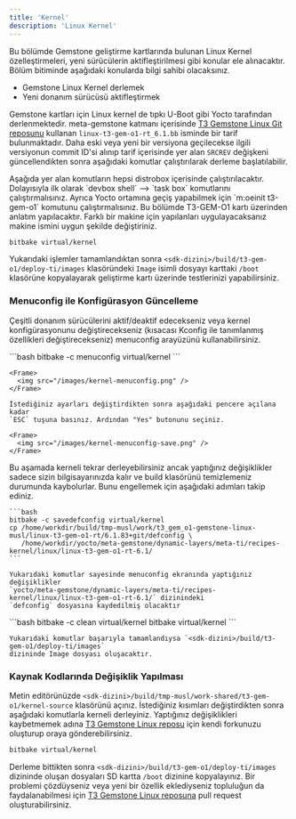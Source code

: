 ```yaml
---
title: 'Kernel'
description: 'Linux Kernel'
---
```


<Note>
Bu bölümde Gemstone geliştirme kartlarında bulunan Linux Kernel özelleştirmeleri, yeni sürücülerin
aktifleştirilmesi gibi konular ele alınacaktır.
</Note>

<Tip>
Bölüm bitiminde aşağıdaki konularda bilgi sahibi olacaksınız.

* Gemstone Linux Kernel derlemek
* Yeni donanım sürücüsü aktifleştirmek
</Tip>

Gemstone kartları için Linux kernel de tıpkı U-Boot gibi Yocto tarafından derlenmektedir.
meta-gemstone katmanı içerisinde [T3 Gemstone Linux Git reposunu](https://github.com/t3gemstone/linux)
kullanan `linux-t3-gem-o1-rt_6.1.bb` isminde bir tarif bulunmaktadır. Daha eski veya yeni bir versiyona
geçilecekse ilgili versiyonun commit ID'si alınıp tarif içerisinde yer alan `SRCREV` değişkeni
güncellendikten sonra aşağıdaki komutlar çalıştırılarak derleme başlatılabilir.

<Warning>
Aşağıda yer alan komutların hepsi distrobox içerisinde çalıştırılacaktır. Dolayısıyla ilk olarak
`devbox shell` --> `task box` komutlarını çalıştırmalısınız. Ayrıca Yocto ortamına geçiş yapabilmek
için `m:oeinit t3-gem-o1` komutunu çalıştırmalısınız.
</Warning>

<Note>
Bu bölümde T3-GEM-O1 kartı üzerinden anlatım yapılacaktır. Farklı bir makine için
yapılanları uygulayacaksanız makine ismini uygun şekilde değiştiriniz.
</Note>

```bash
bitbake virtual/kernel
```

Yukarıdaki işlemler tamamlandıktan sonra `<sdk-dizini>/build/t3-gem-o1/deploy-ti/images` klasöründeki
`Image` isimli dosyayı karttaki `/boot` klasörüne kopyalayarak geliştirme kartı üzerinde testlerinizi
yapabilirsiniz.

### Menuconfig ile Konfigürasyon Güncelleme

Çeşitli donanım sürücülerini aktif/deaktif edecekseniz veya kernel konfigürasyonunu değiştirecekseniz
(kısacası Kconfig ile tanımlanmış özellikleri değiştirecekseniz) menuconfig arayüzünü kullanabilirsiniz.

<AccordionGroup>

  <Accordion title="Menuconfig ekranının açılması">
    ```bash
    bitbake -c menuconfig virtual/kernel
    ```

    <Frame>
      <img src="/images/kernel-menuconfig.png" />
    </Frame>

    İstediğiniz ayarları değiştirdikten sonra aşağıdaki pencere açılana kadar
    `ESC` tuşuna basınız. Ardından "Yes" butonunu seçiniz.

    <Frame>
      <img src="/images/kernel-menuconfig-save.png" />
    </Frame>
  </Accordion>

  <Accordion title="Değişikliklerin kalıcı hale getirilmesi">
    Bu aşamada kerneli tekrar derleyebilirsiniz ancak yaptığınız değişiklikler sadece
    sizin bilgisayarınızda kalır ve build klasörünü temizlemeniz durumunda kaybolurlar.
    Bunu engellemek için aşağıdaki adımları takip ediniz.

    ```bash
    bitbake -c savedefconfig virtual/kernel
    cp /home/workdir/build/tmp-musl/work/t3_gem_o1-gemstone-linux-musl/linux-t3-gem-o1-rt/6.1.83+git/defconfig \
       /home/workdir/yocto/meta-gemstone/dynamic-layers/meta-ti/recipes-kernel/linux/linux-t3-gem-o1-rt-6.1/
    ```

    Yukarıdaki komutlar sayesinde menuconfig ekranında yaptığınız değişiklikler
    `yocto/meta-gemstone/dynamic-layers/meta-ti/recipes-kernel/linux/linux-t3-gem-o1-rt-6.1/` dizinindeki
    `defconfig` dosyasına kaydedilmiş olacaktır
  </Accordion>

  <Accordion title="Kernelin yeniden derlenmesi">
    ```bash
    bitbake -c clean virtual/kernel
    bitbake virtual/kernel
    ```

    Yukarıdaki komutlar başarıyla tamamlandıysa `<sdk-dizini>/build/t3-gem-o1/deploy-ti/images`
    dizininde Image dosyası oluşacaktır.
  </Accordion>

</AccordionGroup>

### Kaynak Kodlarında Değişiklik Yapılması

Metin editörünüzde `<sdk-dizini>/build/tmp-musl/work-shared/t3-gem-o1/kernel-source`
klasörünü açınız. İstediğiniz kısımları değiştirdikten sonra aşağıdaki komutlarla kerneli derleyiniz. Yaptığınız
değişiklikleri kaybetmemek adına [T3 Gemstone Linux reposu](https://github.com/t3gemstone/linux) için kendi
forkunuzu oluşturup oraya gönderebilirsiniz.

```bash
bitbake virtual/kernel
```

Derleme bittikten sonra `<sdk-dizini>/build/t3-gem-o1/deploy-ti/images` dizininde oluşan dosyaları
SD kartta `/boot` dizinine kopyalayınız. Bir problemi çözdüyseniz veya yeni bir özellik eklediyseniz
topluluğun da faydalanabilmesi için [T3 Gemstone Linux reposuna](https://github.com/t3gemstone/linux)
pull request oluşturabilirsiniz.
